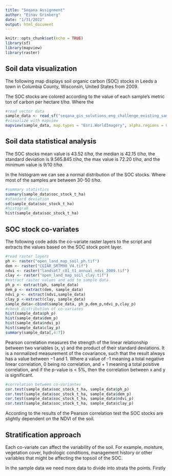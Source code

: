 ```yaml
---
title: "Seqana Assignment"
author: "Einav Grinberg"
date: "1/31/2022"
output: html_document
---
```


```r
knitr::opts_chunk$set(echo = TRUE)
library(sf)
library(mapview)
library(raster)
```

## Soil data visualization

The following map displays soil organic carbon (SOC) stocks in Leeds a town in Columbia County, Wisconsin, United States from 2009.

The SOC stocks are colored according to the value of each sample's metric ton of carbon per hectare $t/ha$. Where the  

```r
#read vector data
sample_data <- read_sf("seqana_gis_solutions_eng_challenge_existing_sample_data.gpkg")
#visualize with mapview
mapview(sample_data, map.types = "Esri.WorldImagery", alpha.regions = 0.5, zcol="soc_stock_t_ha")
```

## Soil data statistical analysis 

The SOC stocks mean value is 43.52 $t/ha$, the median is 42.15 $t/ha$, the standard deviation is 9.565.845 $t/ha$, the max value is 72.20 $t/ha$, and the minimum value is 9/10 $t/ha$.

In the histogram we can see a normal distribution of the SOC stocks. Where most of the samples are between 30-50 $t/ha$.

```r
#summary statistics
summary(sample_data$soc_stock_t_ha)
#standard deviation 
sd(sample_data$soc_stock_t_ha)
#histogram
hist(sample_data$soc_stock_t_ha)
```

## SOC stock co-variates

The following code adds the co-variate raster layers to the script and extracts the values based on the SOC stock point layer. 

```r
#read raster layers
ph <- raster("open_land_map_soil_ph.tif")
dem <- raster("CGIAR_SRTM90_V4.tif")
ndvi <- raster("landsat7_c01_t1_annual_ndvi_2009.tif")
clay <- raster("open_land_map_soil_clay.tif")
#extract raster values and add to sample data
ph_p <- extract(ph, sample_data)
dem_p <- extract(dem, sample_data)
ndvi_p <- extract(ndvi,sample_data)
clay_p <-extract(clay, sample_data)
sample_data<-cbind(sample_data, ph_p,dem_p,ndvi_p,clay_p)
#check distribution of co-variates
hist(sample_data$ph_p)
hist(sample_data$dem_p)
hist(sample_data$ndvi_p)
hist(sample_data$clay_p)
summary(sample_data[,4:7])
```

Pearson correlation measures the strength of the linear relationship between two variables (x, y) and the product of their standard deviations. It is a normalized measurement of the covariance, such that the result always has a value between −1 and 1. Where a value of -1 meaning a total negative linear correlation, 0 being no correlation, and + 1 meaning a total positive correlation, and if the p-value is < 5%, then the correlation between x and y is significant.

```r
#correlation between co-variantes
cor.test(sample_data$soc_stock_t_ha, sample_data$ph_p)
cor.test(sample_data$soc_stock_t_ha, sample_data$dem_p)
cor.test(sample_data$soc_stock_t_ha, sample_data$ndvi_p)
cor.test(sample_data$soc_stock_t_ha, sample_data$clay_p)
```

According to the results of the Pearson correlation test the SOC stocks are slightly dependent on the NDVI of the soil. 

## Stratification approach

Each co-variate can affect the variability of the soil. For example, moisture, vegetation cover, hydrologic conditions, management history or other variables that might be affecting the topsoil of the SOC.

In the sample data we need more data to divide into strata the points.
Firstly 